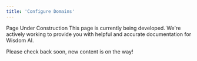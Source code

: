 ```yaml
---
title: 'Configure Domains'
---
```


<Tip>
  Page Under Construction
This page is currently being developed. We're actively working to provide you with helpful and accurate documentation for Wisdom AI.

Please check back soon, new content is on the way!
</Tip>
